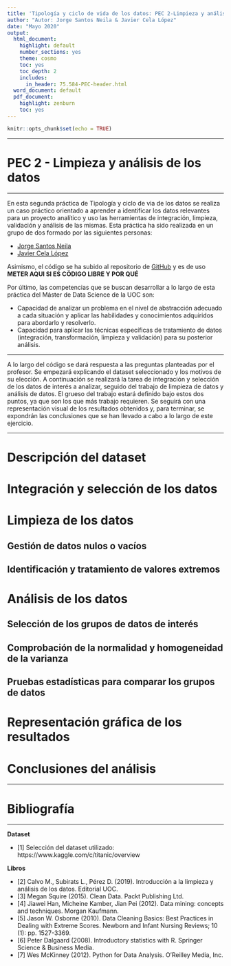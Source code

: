 ```yaml
---
title: 'Tipología y ciclo de vida de los datos: PEC 2-Limpieza y análisis de los datos'
author: "Autor: Jorge Santos Neila & Javier Cela López"
date: "Mayo 2020"
output:
  html_document:
    highlight: default
    number_sections: yes
    theme: cosmo
    toc: yes
    toc_depth: 2
    includes:
      in_header: 75.584-PEC-header.html
  word_document: default
  pdf_document:
    highlight: zenburn
    toc: yes
---
```


```r
knitr::opts_chunk$set(echo = TRUE)
```
******
# PEC 2 - Limpieza y análisis de los datos
******
En esta segunda práctica de Tipología y ciclo de via de los datos se realiza un caso práctico orientado a aprender a identificar los datos relevantes para un proyecto analítico y uso las herramientas de integración, limpieza, validación
y análisis de las mismas. Esta práctica ha sido realizada en un grupo de dos formado por las siguientes personas:

* [Jorge Santos Neila](https://github.com/JorgeSaNel)
* [Javier Cela López](https://github.com/javcela10)

Asimismo, el código se ha subido al repositorio de [GitHub](https://github.com/JorgeSaNel/PRA-2-Titanic) y es de uso **METER AQUI SI ES CÖDIGO LIBRE Y POR QUÉ**

Por último, las competencias que se buscan desarrollar a lo largo de esta práctica del Máster de Data Science de la UOC son:

* Capacidad de analizar un problema en el nivel de abstracción adecuado a cada situación y aplicar las habilidades y conocimientos adquiridos para abordarlo y resolverlo.
* Capacidad para aplicar las técnicas específicas de tratamiento de datos (integración, transformación, limpieza y validación) para su posterior análisis.

******
A lo largo del código se dará respuesta a las preguntas planteadas por el profesor. Se empezará explicando el dataset seleccionado y los motivos de su elección. A continuación se realizará la tarea de integración y selección de los datos de interés a analizar, seguido del trabajo de limpieza de datos y análisis de datos. El grueso del trabajo estará definido bajo estos dos puntos, ya que son los que más trabajo requieren. Se seguirá con una representación visual de los resultados obtenidos y, para terminar, se expondrán las conclusiones que se han llevado a cabo a lo largo de este ejercicio.

******

# Descripción del dataset

# Integración y selección de los datos

# Limpieza de los datos
## Gestión de datos nulos o vacíos
## Identificación y tratamiento de valores extremos

# Análisis de los datos
## Selección de los grupos de datos de interés
## Comprobación de la normalidad y homogeneidad de la varianza
## Pruebas estadísticas para comparar los grupos de datos

# Representación gráfica de los resultados

# Conclusiones del análisis

******
# Bibliografía
******

**Dataset**

* [1] Selección del dataset utilizado: https://www.kaggle.com/c/titanic/overview

**Libros**

* [2] Calvo M., Subirats L., Pérez D. (2019). Introducción a la limpieza y análisis de los datos. Editorial UOC.
* [3] Megan Squire (2015). Clean Data. Packt Publishing Ltd.
* [4] Jiawei Han, Micheine Kamber, Jian Pei (2012). Data mining: concepts and techniques. Morgan Kaufmann.
* [5] Jason W. Osborne (2010). Data Cleaning Basics: Best Practices in Dealing with Extreme Scores. Newborn and Infant Nursing Reviews; 10 (1): pp. 1527-3369.
* [6] Peter Dalgaard (2008). Introductory statistics with R. Springer Science & Business Media.
* [7] Wes McKinney (2012). Python for Data Analysis. O’Reilley Media, Inc.
